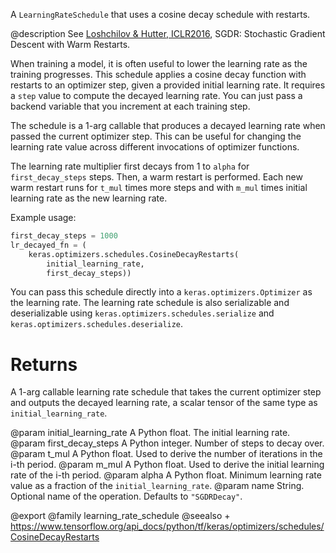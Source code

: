 A `LearningRateSchedule` that uses a cosine decay schedule with restarts.

@description
See [Loshchilov & Hutter, ICLR2016](https://arxiv.org/abs/1608.03983),
SGDR: Stochastic Gradient Descent with Warm Restarts.

When training a model, it is often useful to lower the learning rate as
the training progresses. This schedule applies a cosine decay function with
restarts to an optimizer step, given a provided initial learning rate.
It requires a `step` value to compute the decayed learning rate. You can
just pass a backend variable that you increment at each training step.

The schedule is a 1-arg callable that produces a decayed learning
rate when passed the current optimizer step. This can be useful for changing
the learning rate value across different invocations of optimizer functions.

The learning rate multiplier first decays
from 1 to `alpha` for `first_decay_steps` steps. Then, a warm
restart is performed. Each new warm restart runs for `t_mul` times more
steps and with `m_mul` times initial learning rate as the new learning rate.

Example usage:
```python
first_decay_steps = 1000
lr_decayed_fn = (
    keras.optimizers.schedules.CosineDecayRestarts(
        initial_learning_rate,
        first_decay_steps))
```

You can pass this schedule directly into a `keras.optimizers.Optimizer`
as the learning rate. The learning rate schedule is also serializable and
deserializable using `keras.optimizers.schedules.serialize` and
`keras.optimizers.schedules.deserialize`.

# Returns
A 1-arg callable learning rate schedule that takes the current optimizer
step and outputs the decayed learning rate, a scalar tensor of the
same type as `initial_learning_rate`.

@param initial_learning_rate A Python float. The initial learning rate.
@param first_decay_steps A Python integer. Number of steps to decay over.
@param t_mul A Python float. Used to derive the number of iterations in
    the i-th period.
@param m_mul A Python float. Used to derive the initial learning rate of
    the i-th period.
@param alpha A Python float. Minimum learning rate value as a fraction of
    the `initial_learning_rate`.
@param name String. Optional name of the operation. Defaults to
    `"SGDRDecay"`.

@export
@family learning_rate_schedule
@seealso
+ <https://www.tensorflow.org/api_docs/python/tf/keras/optimizers/schedules/CosineDecayRestarts>
